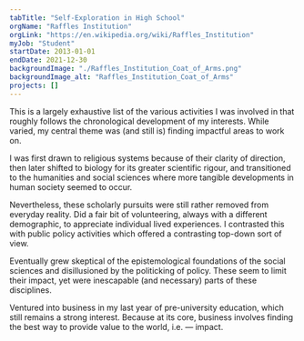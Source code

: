 ```yaml
---
tabTitle: "Self-Exploration in High School"
orgName: "Raffles Institution"
orgLink: "https://en.wikipedia.org/wiki/Raffles_Institution"
myJob: "Student"
startDate: 2013-01-01
endDate: 2021-12-30
backgroundImage: "./Raffles_Institution_Coat_of_Arms.png"
backgroundImage_alt: "Raffles_Institution_Coat_of_Arms"
projects: []
---
```


This is a largely exhaustive list of the various activities I was involved in that roughly follows the chronological development of my interests. While varied, my central theme was (and still is) finding impactful areas to work on. 

I was first drawn to religious systems because of their clarity of direction, then later shifted to biology for its greater scientific rigour, and transitioned to the humanities and social sciences where more tangible developments in human society seemed to occur.  

Nevertheless, these scholarly pursuits were still rather removed from everyday reality. Did a fair bit of volunteering, always with a different demographic, to appreciate individual lived experiences. I contrasted this with public policy activities which offered a contrasting top-down sort of view.

Eventually grew skeptical of the epistemological foundations of the social sciences and disillusioned by the politicking of policy. These seem to limit their impact, yet were inescapable (and necessary) parts of these disciplines.

Ventured into business in my last year of pre-university education, which still remains a strong interest. Because at its core, business involves finding the best way to provide value to the world, i.e. — impact.
